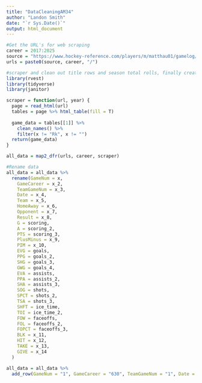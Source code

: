 ```yaml
---
title: "DataCleaningAM34"
author: "Landon Smith"
date: "`r Sys.Date()`"
output: html_document
---
```


```r
#Get the URL's for web scraping
career = 2017:2025
source = "https://www.hockey-reference.com/players/m/matthau01/gamelog/"
urls = paste0(source, career, "/")
```


```r
#scraper and clean out title rows and season total rolls, finally create one big dataframe
library(rvest)
library(tidyverse)
library(janitor)

scraper = function(url, year) {
  page = read_html(url)
  tables = page %>% html_table(fill = T)
  
  game_data = tables[[1]] %>% 
    clean_names() %>% 
    filter(x != "Rk", x != "")
  return(game_data)
}

all_data = map2_dfr(urls, career, scraper)
```


```r
#Rename data
all_data = all_data %>% 
  rename(GameNum = x,
    GameCareer = x_2,
    TeamGameNum = x_3,
    Date = x_4,
    Team = x_5,
    HomeAway = x_6,
    Opponent = x_7,
    Result = x_8,
    G = scoring,
    A = scoring_2,
    PTS = scoring_3,
    PlusMinus = x_9,
    PIM = x_10,
    EVG = goals,
    PPG = goals_2,
    SHG = goals_3,
    GWG = goals_4,
    EVA = assists,
    PPA = assists_2,
    SHA = assists_3,
    SOG = shots,
    SPCT = shots_2,
    TSA = shots_3,
    SHFT = ice_time,
    TOI = ice_time_2,
    FOW = faceoffs,
    FOL = faceoffs_2,
    FOPCT = faceoffs_3,
    BLK = x_11,
    HIT = x_12,
    TAKE = x_13,
    GIVE = x_14
  )
```

```r
all_data = all_data %>% 
  add_row(GameNum = "1", GameCareer = "630", TeamGameNum = "1", Date = "2025-10-8", Team = "TOR", HomeAway = "", Opponent = "MTL")
```
